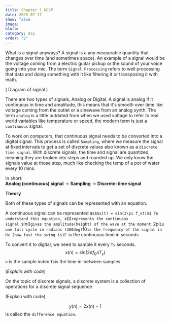 ```yaml
---
title: Chapter 1 UDSP
date: 2025-07-17
show: false
image: 
blurb: 
category: dsp
order: "2"
---
```

What is a signal anyways? A signal is a any measurable quantity that changes over time (and sometimes space).
An example of a signal would be the voltage coming from a electric guitar pickup or the sound of your voice going into your mic. The term `Signal Processing` refers to well processing that data and doing something with it like filtering it or transposing it with math.

(
Diagram of signal 
)

There are two types of signals, Analog or Digital.
A signal is analog if it continuous in time and amplitude, this means that it's smooth over time like voltage coming from the outlet or a sinewave from an analog synth. The term `analog` is a little outdated from when we used voltage to refer to real world variables like temperature or speed, the modern term is just a `continuous` signal.

To work on computers, that continuous signal needs to be converted into a digital signal. This process is called `Sampling`, where we measure the signal at fixed intervals to get a set of discrete values also known as a `discrete time signal`. With discrete signals, the time and signal are quantized, meaning they are broken into steps and rounded up. We only know the signals value at those step, much like checking the temp of a pot of water every 10 mins. 

In short:  
**Analog (continuous) signal** → **Sampling** → **Discrete-time signal**

**Theory**

Both of these types of signals can be represented with an equation.

A continuous signal can be represented as`
$$x(t) = sin(2\pi f_ot)$$
To understand this equation, 
`x(t)` represents the continuous signal.
`sin()` gives the amplitude(height) of the wave at the moment.
`2pi` is one full cycle in radians (360deg)
`f0` is the frequency of the signal in Hz (how fast the swing is)
`t` is the continuous time in seconds


To convert it to digital, we need to sample it every `Ts` seconds.
$$x(n) = sin(2\pi f_0nT_s)$$
`n` is the sample index
`Ts`is the time in-between samples

(*Explain with code*)

On the topic of discrete signals, a discrete system is a collection of operations for a discrete signal sequence

(Explain with code)

$$y(n) = 2x(n)-1$$
is called the `difference equation`.


